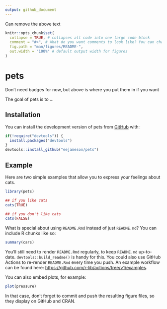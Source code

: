 ```yaml
---
output: github_document
---
```


<!-- README.md is generated from README.Rmd. Please edit that file -->

Can remove the above text 

```r
knitr::opts_chunk$set(
  collapse = TRUE, # collapses all code into one large code block
  comment = "#>", # What do you want comments to look like? You can change if you want a different aesthetic
  fig.path = "man/figures/README-",
  out.width = "100%" # default output width for figures
)
```

# pets

<!-- badges: start -->
<!-- badges: end -->

Don't need badges for now, but above is where you put them in if you want

The goal of pets is to ...

## Installation

You can install the development version of pets from [GitHub](https://github.com/) with:

``` r
if(!require("devtools")) {
  install.packages("devtools")
}
devtools::install_github("eejameson/pets")
```

## Example

Here are two simple examples that allow you to express your feelings about cats.

```r
library(pets)

## if you like cats
cats(TRUE)

## if you don't like cats
cats(FALSE)
```
What is special about using `README.Rmd` instead of just `README.md`? You can include R chunks like so:

```r
summary(cars)
```

You'll still need to render `README.Rmd` regularly, to keep `README.md` up-to-date. `devtools::build_readme()` is handy for this. You could also use GitHub Actions to re-render `README.Rmd` every time you push. An example workflow can be found here: <https://github.com/r-lib/actions/tree/v1/examples>.

You can also embed plots, for example:

```r
plot(pressure)
```

In that case, don't forget to commit and push the resulting figure files, so they display on GitHub and CRAN.

